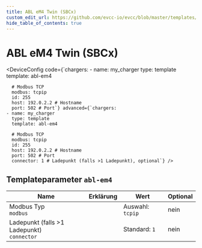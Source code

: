 ```yaml
---
title: ABL eM4 Twin (SBCx)
custom_edit_url: https://github.com/evcc-io/evcc/blob/master/templates/definition/charger/abl-em4.yaml
hide_table_of_contents: true
---
```



# ABL eM4 Twin (SBCx)

<div className="device-detail-container">
  <div className="device-detail-content">
    <DeviceFeatures features="mA,sponsorship" />

<DeviceConfig code={`chargers:
    - name: my_charger
      type: template
      template: abl-em4
      
      # Modbus TCP
      modbus: tcpip
      id: 255
      host: 192.0.2.2 # Hostname
      port: 502 # Port`} advanced={`chargers:
    - name: my_charger
      type: template
      template: abl-em4
      
      # Modbus TCP
      modbus: tcpip
      id: 255
      host: 192.0.2.2 # Hostname
      port: 502 # Port
      connector: 1 # Ladepunkt (falls >1 Ladepunkt), optional`} />
  </div>
  <div className="device-detail-icon">
    <evcc-icon
      type="charger"
      name="abl-em4-twin-sbcx"
      size="400px"
      alt="ABL eM4 Twin (SBCx)"
      className="device-detail-icon-img"
    ></evcc-icon>
  </div>
</div>

## Templateparameter `abl-em4`

| Name | Erklärung | Wert | Optional |
|-----------|-----------|------|----------|
| Modbus Typ<br/>`modbus` |  | Auswahl: `tcpip` | nein |
| Ladepunkt (falls >1 Ladepunkt)<br/>`connector` |  | Standard: `1` | nein |

<SponsorshipRequired />

